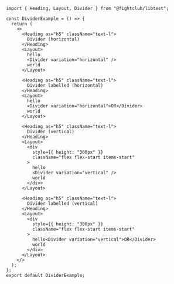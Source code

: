 ```tsx
import { Heading, Layout, Divider } from "@fightclub/libtest";

const DividerExample = () => {
  return (
    <>
      <Heading as="h5" className="text-l">
        Divider (horizontal)
      </Heading>
      <Layout>
        hello
        <Divider variation="horizontal" />
        world
      </Layout>

      <Heading as="h5" className="text-l">
        Divider labelled (horizontal)
      </Heading>
      <Layout>
        hello
        <Divider variation="horizontal">OR</Divider>
        world
      </Layout>

      <Heading as="h5" className="text-l">
        Divider (vertical)
      </Heading>
      <Layout>
        <div
          style={{ height: "300px" }}
          className="flex flex-start items-start"
        >
          hello
          <Divider variation="vertical" />
          world
        </div>
      </Layout>

      <Heading as="h5" className="text-l">
        Divider labelled (vertical)
      </Heading>
      <Layout>
        <div
          style={{ height: "300px" }}
          className="flex flex-start items-start"
        >
          hello<Divider variation="vertical">OR</Divider>
          world
        </div>
      </Layout>
    </>
  );
};
export default DividerExample;
```
